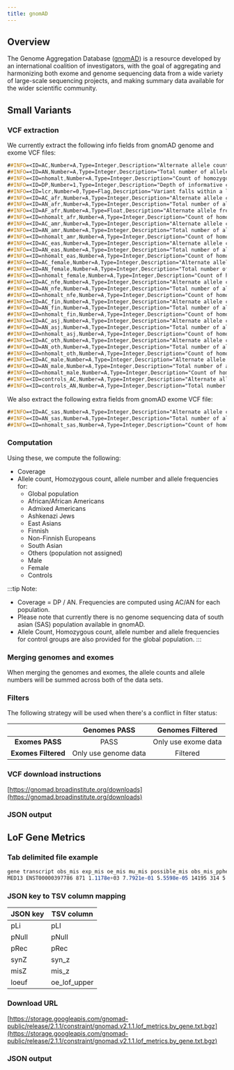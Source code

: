```yaml
---
title: gnomAD
---
```



## Overview

The Genome Aggregation Database ([gnomAD](https://gnomad.broadinstitute.org/)) is a resource developed by an international coalition of investigators, with the goal of aggregating and harmonizing both exome and genome sequencing data from a wide variety of large-scale sequencing projects, and making summary data available for the wider scientific community.

## Small Variants

### VCF extraction

We currently extract the following info fields from gnomAD genome and exome VCF files:

```scss
##INFO=<ID=AC,Number=A,Type=Integer,Description="Alternate allele count for samples">
##INFO=<ID=AN,Number=A,Type=Integer,Description="Total number of alleles in samples">
##INFO=<ID=nhomalt,Number=A,Type=Integer,Description="Count of homozygous individuals in samples">
##INFO=<ID=DP,Number=1,Type=Integer,Description="Depth of informative coverage for each sample; reads with MQ=255 or with bad mates are filtered">
##INFO=<ID=lcr,Number=0,Type=Flag,Description="Variant falls within a low complexity region">
##INFO=<ID=AC_afr,Number=A,Type=Integer,Description="Alternate allele count for samples of African-American ancestry">
##INFO=<ID=AN_afr,Number=A,Type=Integer,Description="Total number of alleles in samples of African-American ancestry">
##INFO=<ID=AF_afr,Number=A,Type=Float,Description="Alternate allele frequency in samples of African-American ancestry">
##INFO=<ID=nhomalt_afr,Number=A,Type=Integer,Description="Count of homozygous individuals in samples of African-American ancestry">
##INFO=<ID=AC_amr,Number=A,Type=Integer,Description="Alternate allele count for samples of Latino ancestry">
##INFO=<ID=AN_amr,Number=A,Type=Integer,Description="Total number of alleles in samples of Latino ancestry">
##INFO=<ID=nhomalt_amr,Number=A,Type=Integer,Description="Count of homozygous individuals in samples of Latino ancestry">
##INFO=<ID=AC_eas,Number=A,Type=Integer,Description="Alternate allele count for samples of East Asian ancestry">
##INFO=<ID=AN_eas,Number=A,Type=Integer,Description="Total number of alleles in samples of East Asian ancestry">
##INFO=<ID=nhomalt_eas,Number=A,Type=Integer,Description="Count of homozygous individuals in samples of East Asian ancestry">
##INFO=<ID=AC_female,Number=A,Type=Integer,Description="Alternate allele count for female samples">
##INFO=<ID=AN_female,Number=A,Type=Integer,Description="Total number of alleles in female samples">
##INFO=<ID=nhomalt_female,Number=A,Type=Integer,Description="Count of homozygous individuals in female samples">
##INFO=<ID=AC_nfe,Number=A,Type=Integer,Description="Alternate allele count for samples of non-Finnish European ancestry">
##INFO=<ID=AN_nfe,Number=A,Type=Integer,Description="Total number of alleles in samples of non-Finnish European ancestry">
##INFO=<ID=nhomalt_nfe,Number=A,Type=Integer,Description="Count of homozygous individuals in samples of non-Finnish European ancestry">
##INFO=<ID=AC_fin,Number=A,Type=Integer,Description="Alternate allele count for samples of Finnish ancestry">
##INFO=<ID=AN_fin,Number=A,Type=Integer,Description="Total number of alleles in samples of Finnish ancestry">
##INFO=<ID=nhomalt_fin,Number=A,Type=Integer,Description="Count of homozygous individuals in samples of Finnish ancestry">
##INFO=<ID=AC_asj,Number=A,Type=Integer,Description="Alternate allele count for samples of Ashkenazi Jewish ancestry">
##INFO=<ID=AN_asj,Number=A,Type=Integer,Description="Total number of alleles in samples of Ashkenazi Jewish ancestry">
##INFO=<ID=nhomalt_asj,Number=A,Type=Integer,Description="Count of homozygous individuals in samples of Ashkenazi Jewish ancestry">
##INFO=<ID=AC_oth,Number=A,Type=Integer,Description="Alternate allele count for samples of uncertain ancestry">
##INFO=<ID=AN_oth,Number=A,Type=Integer,Description="Total number of alleles in samples of uncertain ancestry">
##INFO=<ID=nhomalt_oth,Number=A,Type=Integer,Description="Count of homozygous individuals in samples of uncertain ancestry">
##INFO=<ID=AC_male,Number=A,Type=Integer,Description="Alternate allele count for male samples">
##INFO=<ID=AN_male,Number=A,Type=Integer,Description="Total number of alleles in male samples">
##INFO=<ID=nhomalt_male,Number=A,Type=Integer,Description="Count of homozygous individuals in male samples">
##INFO=<ID=controls_AC,Number=A,Type=Integer,Description="Alternate allele count for samples in the controls subset">
##INFO=<ID=controls_AN,Number=A,Type=Integer,Description="Total number of alleles in samples in the controls subset">
```

We also extract the following extra fields from gnomAD exome VCF file:

```scss
##INFO=<ID=AC_sas,Number=A,Type=Integer,Description="Alternate allele count for samples of South Asian ancestry">
##INFO=<ID=AN_sas,Number=A,Type=Integer,Description="Total number of alleles in samples of South Asian ancestry">
##INFO=<ID=nhomalt_sas,Number=A,Type=Integer,Description="Count of homozygous individuals in samples of South Asian ancestry">
```

### Computation

Using these, we compute the following:
* Coverage
* Allele count, Homozygous count, allele number and allele frequencies for:
  * Global population
  * African/African Americans
  * Admixed Americans
  * Ashkenazi Jews
  * East Asians
  * Finnish
  * Non-Finnish Europeans
  * South Asian
  * Others (population not assigned)
  * Male
  * Female
  * Controls

:::tip Note:
* Coverage = DP / AN. Frequencies are computed using AC/AN for each population.
* Please note that currently there is no genome sequencing data of south asian (SAS) population available in gnomAD.
* Allele Count, Homozygous count, allele number and allele frequencies for control groups are also provided for the global population.
:::

### Merging genomes and exomes

When merging the genomes and exomes, the allele counts and allele numbers will be summed across both of the data sets.

### Filters

The following strategy will be used when there's a conflict in filter status:

|                     |   **Genomes PASS**   | **Genomes Filtered** |
|:-------------------:|:--------------------:|:--------------------:|
|   **Exomes PASS**   |         PASS         | Only use exome data  |
| **Exomes Filtered** | Only use genome data |       Filtered       |

### VCF download instructions
[https://gnomad.broadinstitute.org/downloads](https://gnomad.broadinstitute.org/downloads)

### JSON output

<JSONV />

## LoF Gene Metrics

### Tab delimited file example

```scss
gene transcript obs_mis exp_mis oe_mis mu_mis possible_mis obs_mis_pphen exp_mis_pphen oe_mis_pphen possible_mis_pphen obs_syn exp_syn oe_syn mu_syn possible_syn obs_lof mu_lof possible_lof exp_lof pLI pNull pRec oe_lof oe_syn_lower oe_syn_upper oe_mis_lower oe_mis_upper oe_lof_lower oe_lof_upper constraint_flag syn_zmis_z lof_z oe_lof_upper_rank oe_lof_upper_bin oe_lof_upper_bin_6 n_sites classic_caf max_af no_lofs obs_het_lof obs_hom_lof defined p exp_hom_lof classic_caf_afr classic_caf_amr classic_caf_asj classic_caf_eas classic_caf_fin classic_caf_nfe classic_caf_oth classic_caf_sas p_afr p_amr p_asj p_eas p_fin p_nfep_oth p_sas transcript_type gene_id transcript_level cds_length num_coding_exons gene_type gene_length exac_pLI exac_obs_lof exac_exp_lof exac_oe_lof brain_expression chromosome start_positionend_position
MED13 ENST00000397786 871 1.1178e+03 7.7921e-01 5.5598e-05 14195 314 5.2975e+02 5.9273e-01 6708 422 3.8753e+02 1.0890e+00 1.9097e-05 4248 0 4.9203e-06 1257 9.8429e+01 1.0000e+00 8.9436e-40 1.8383e-16 0.0000e+00 1.0050e+00 1.1800e+00 7.3600e-01 8.2400e-01 0.0000e+00 3.0000e-02 -1.3765e+00 2.6232e+00 9.1935e+00 0 0 0 2 1.2058e-05 8.0492e-06 124782 3 0 124785 1.2021e-05 1.8031e-05 0.0000e+00 0.0000e+00 0.0000e+00 0.0000e+00 9.2812e-05 8.8571e-06 0.0000e+00 0.0000e+00 0.0000e+00 0.0000e+00 0.0000e+00 0.0000e+00 9.2760e-05 8.8276e-06 0.0000e+00 0.0000e+00 protein_coding ENSG00000108510 2 6522 30 protein_coding 122678 1.0000e+00 0 6.4393e+01 0.0000e+00 NA 17 60019966 60142643
```

### JSON key to TSV column mapping
| JSON key | TSV column   |
|----------|--------------|
| pLi      | pLI          |
| pNull    | pNull        |
| pRec     | pRec         |
| synZ     | syn_z        |
| misZ     | mis_z        |
| loeuf    | oe_lof_upper |

### Download URL
[https://storage.googleapis.com/gnomad-public/release/2.1.1/constraint/gnomad.v2.1.1.lof_metrics.by_gene.txt.bgz](https://storage.googleapis.com/gnomad-public/release/2.1.1/constraint/gnomad.v2.1.1.lof_metrics.by_gene.txt.bgz)

### JSON output

<JSONG />
